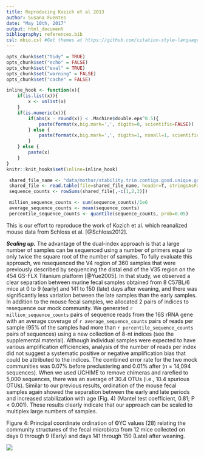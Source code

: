 ```yaml
---
title: Reproducing Kozich et al 2013
author: Susana Fuentes
date: "May 10th, 2017"
output: html_document
bibliography: references.bib
csl: mbio.csl #Get themes at https://github.com/citation-style-language/styles
---
```


```r
opts_chunk$set("tidy" = TRUE)
opts_chunk$set("echo" = FALSE)
opts_chunk$set("eval" = TRUE)
opts_chunk$set("warning" = FALSE)
opts_chunk$set("cache" = FALSE)

inline_hook <- function(x){
    if(is.list(x)){
        x <- unlist(x)
    }
    if(is.numeric(x)){
        if(abs(x - round(x)) < .Machine$double.eps^0.5){
            paste(format(x,big.mark=',', digits=0, scientific=FALSE))
        } else {
            paste(format(x,big.mark=',', digits=1, nsmall=1, scientific=FALSE))
        }
    } else {
        paste(x)
    }
}
knitr::knit_hooks$set(inline=inline_hook)
```


```r
 shared_file_name <- "data/mothur/stability.trim.contigs.good.unique.good.filter.unique.precluster.pick.pick.pick.opti_mcc.shared"
 shared_file <- read.table(file=shared_file_name, header=T, stringsAsFactors=F)
 sequence_counts <- rowSums(shared_file[,-c(1,2,3)])

 million_sequence_counts <- sum(sequence_counts)/1e6
 average_sequence_counts <- mean(sequence_counts)
 percentile_sequence_counts <- quantile(sequence_counts, prob=0.05)
```
This is our effort to reproduce the work of Kozich et al. which reanalized mouse data from Schloss et al. [@Schloss2012].

***Scaling up.***
The advantage of the dual-index approach is that a large number of samples can be sequenced using a number of primers 
equal to only twice the square root of the number of samples. To fully evaluate this approach, we resequenced the V4 
region of 360 samples that were previously described by sequencing the distal end of the V35 region on the 
454 GS-FLX Titanium platform [@Yue2005]. In that study, we observed a clear separation between murine fecal samples 
obtained from 8 C57BL/6 mice at 0 to 9 (early) and 141 to 150 (late) days after weaning, and there was significantly 
less variation between the late samples than the early samples. In addition to the mouse fecal samples, we allocated 
2 pairs of indices to resequence our mock community. We generated `r million_sequence_counts` pairs of sequence reads 
from the 16S rRNA gene with an average coverage of `r average_sequence_counts` 
pairs of reads per sample (95% of the samples had more than `r percentile_sequence_counts` pairs of sequences) 
using a new collection of 8-nt indices (see the supplemental material). Although individual samples were expected 
to have various amplification efficiencies, analysis of the number of reads per index did not suggest a systematic 
positive or negative amplification bias that could be attributed to the indices. The combined error rate for the two 
mock communities was 0.07% before preclustering and 0.01% after (n = 14,094 sequences). When we used UCHIME to remove 
chimeras and rarefied to 5,000 sequences, there was an average of 30.4 OTUs (i.e., 10.4 spurious OTUs). Similar to our 
previous results, ordination of the mouse fecal samples again showed the separation between the early and late periods 
and increased stabilization with age (Fig. 4) (Mantel test coefficient, 0.81; P < 0.001). These results clearly 
indicate that our approach can be scaled to multiplex large numbers of samples.

Figure 4:
Principal coordinate ordination of ϴYC values (28) relating the community structures of the fecal microbiota from 12 
mice collected on days 0 through 9 (Early) and days 141 through 150 (Late) after weaning.

![](../results/figures/nmds_figure.png)
